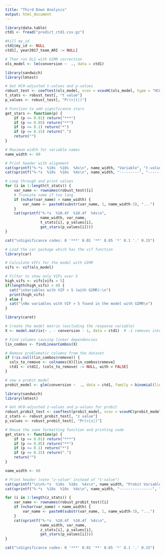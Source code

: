 ```yaml
---
title: "Third Down Analysis"
output: html_document
---
```


```r
library(data.table)             
ctd1 <- fread("predict_ctd1.csv.gz")                        

```

```r
#kill my_id
ctd1$my_id <- NULL
ctd1[, year2017_team_ARI := NULL]
```



```r
# Then run OLS with GIMR correction
ols_model <- lm(conversion ~  ., data = ctd1)
```

```r
library(sandwich)
library(lmtest)

# Get HC0-adjusted t-values and p-values
robust_test <- coeftest(ols_model, vcov = vcovHC(ols_model, type = "HC0"))
t_stats <- robust_test[, "t value"]
p_values <- robust_test[, "Pr(>|t|)"]

# Function to add significance stars
get_stars <- function(p) {
    if (p <= 0.01) return("***")
    if (p <= 0.05) return("**")
    if (p <= 0.1) return("*")
    if (p <= 0.15) return(".")
    return("")
}

# Maximum width for variable names
name_width <- 60

# Print header with alignment
cat(sprintf("%-*s  %10s  %10s  %4s\n", name_width, "Variable", "t-value", "p-value", "sig"))
cat(sprintf("%-*s  %10s  %10s  %4s\n", name_width, "---------", "-------", "-------", "----"))

# Loop through and print values
for (i in 1:length(t_stats)) {
    var_name <- rownames(robust_test)[i]
    # Truncate name if too long
    if (nchar(var_name) > name_width) {
        var_name <- paste0(substr(var_name, 1, name_width-3), "...")
    }
    cat(sprintf("%-*s  %10.4f  %10.4f  %4s\n", 
                name_width, var_name, 
                t_stats[i], p_values[i],
                get_stars(p_values[i])))
}

cat("\nSignificance codes: 0 '***' 0.01 '**' 0.05 '*' 0.1 '.' 0.15")
```

```r
# Load the car package which has the vif function
library(car)

# Calculate VIFs for the model with GIMR
vifs <- vif(ols_model)

# Filter to show only VIFs over 5
high_vifs <- vifs[vifs > 5]
if(length(high_vifs) > 0) {
  cat("\nVariables with VIF > 5 (with GIMR):\n")
  print(high_vifs)
} else {
  cat("\nNo variables with VIF > 5 found in the model with GIMR\n")
}

```


```r
library(caret)

# Create the model matrix (excluding the response variable)
X <- model.matrix(~ . - conversion - 1, data = ctd1)  # -1 removes intercept

# Find columns causing linear dependencies
lin_combos <- findLinearCombos(X)

# Remove problematic columns from the dataset
if (!is.null(lin_combos$remove)) {
  cols_to_remove <- colnames(X)[lin_combos$remove]
  ctd1 <- ctd1[, (cols_to_remove) := NULL, with = FALSE]
}
```


```r
# now a probit model
probit_model <- glm(conversion ~  ., data = ctd1, family = binomial(link = "probit"))
```

```r
library(sandwich)
library(lmtest)

# Get HC0-adjusted z-values and p-values for probit
robust_probit_test <- coeftest(probit_model, vcov = vcovHC(probit_model, type = "HC0"))
z_stats <- robust_probit_test[, "z value"]
p_values <- robust_probit_test[, "Pr(>|z|)"]

# Reuse the same formatting function and printing code
get_stars <- function(p) {
    if (p <= 0.01) return("***")
    if (p <= 0.05) return("**")
    if (p <= 0.1) return("*")
    if (p <= 0.15) return(".")
    return("")
}

name_width <- 60

# Print header (note "z-value" instead of "t-value")
cat(sprintf("\n\n%-*s  %10s  %10s  %4s\n", name_width, "Probit Variable", "z-value", "p-value", "sig"))
cat(sprintf("%-*s  %10s  %10s  %4s\n", name_width, "---------------", "-------", "-------", "----"))

for (i in 1:length(z_stats)) {
    var_name <- rownames(robust_probit_test)[i]
    if (nchar(var_name) > name_width) {
        var_name <- paste0(substr(var_name, 1, name_width-3), "...")
    }
    cat(sprintf("%-*s  %10.4f  %10.4f  %4s\n", 
                name_width, var_name, 
                z_stats[i], p_values[i],
                get_stars(p_values[i])))
}

cat("\nSignificance codes: 0 '***' 0.01 '**' 0.05 '*' 0.1 '.' 0.15")
```



